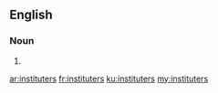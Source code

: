 ==English==

===Noun===
{{head|en}}

# {{plural of|instituter}}

[[ar:instituters]]
[[fr:instituters]]
[[ku:instituters]]
[[my:instituters]]